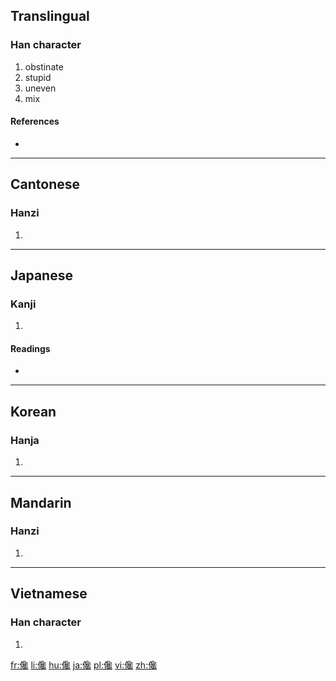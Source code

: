 ==Translingual==

===Han character===
{{Han char|rn=9|rad=人|as=17|sn=19|four=2721<sub>3</sub>|canj=人弓口戈 (ONRI)}}

# obstinate
# stupid
# uneven
# mix

====References====
* {{Han ref|kx=0121.260|dkj=01296|dj=0256.120|hdz=10237.100|uh=5133|ud=20787|bh=C35F|bd=50015}}

----

==Cantonese==

===Hanzi===
{{yue-hanzi|jyut=|y=chaam3}}

# {{defn|lang=yue|sort=人17}}

----

==Japanese==

===Kanji===
{{ja-kanji|grade=|rs=人17}}

# {{defn|lang=ja|sort=人17}}

====Readings====
* {{ja-readings|on=[[さん]] (san), [[ざん]] (zan)|kun=[[ととのはぬ]] (totonohanu), [[はやい]] (hayai), [[わるいさま]] (waruisama)}}

----

==Korean==

===Hanja===
{{ko-hanja|hangeul=참|rv=cham|mr=ch'am}}

# {{defn|lang=ko|sort=人17}}

----

==Mandarin==

===Hanzi===
{{cmn-hanzi|pin=[[chàn]] ([[chan4]]), [[er]] ([[er5]])|wg=ch'an<sup>4</sup>, erh<sup>5</sup>}}

# {{defn|lang=cmn|sort=人17}}

----

==Vietnamese==

===Han character===
{{vi-hantu|[[sàm]], [[sờm]], [[xàm]]|rs=人17}}

# {{defn|lang=vi|sort=人17}}

[[fr:儳]]
[[li:儳]]
[[hu:儳]]
[[ja:儳]]
[[pl:儳]]
[[vi:儳]]
[[zh:儳]]